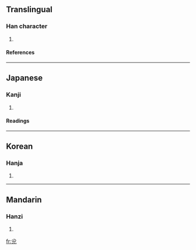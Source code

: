 ==Translingual==
===Han character===
{{Han char|rn=10|rad=儿|as=04|sn=6|four=|canj=金戈竹山 (CIHU), 人心戈竹山 (OPIHU), X金戈竹山 (XCIHU)}}
# {{defn|Han}}
====References====
{{Han ref|kx=0124.110|dkj=01351|dj=0263.010|hdz=10269.010|uh=514A|ud=20810}}
----
==Japanese==
===Kanji===
{{ja-kanji|grade=|rs=儿04}}
# {{defn|Japanese}}
====Readings====
{{ja-readings|on=[[たい]] (tai), [[だ]] (da), [[だい]] (dai), [[え]] (e), [[つ]] (tsu)|kun=[[よろこぶ]] (yorokobu)}}
----
==Korean==
===Hanja===
{{ko-hanja|hangeul=태|rv=tae|mr=t'ae}}
# {{defn|Korean}}
----
==Mandarin==
===Hanzi===
{{cmn-hanzi|pin=[[duì]] ([[dui4]])|wg=tui<sup>4</sup>}}
# {{defn|Mandarin}}

[[fr:兊]]